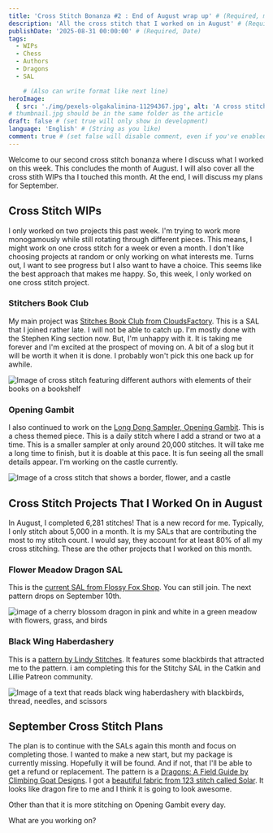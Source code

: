 ```yaml
---
title: 'Cross Stitch Bonanza #2 : End of August wrap up' # (Required, max 60)
description: 'All the cross stitch that I worked on in August' # (Required, 10 to 160)
publishDate: '2025-08-31 00:00:00' # (Required, Date)
tags:
  - WIPs
  - Chess
  - Authors
  - Dragons
  - SAL

    # (Also can write format like next line)
heroImage:
  { src: './img/pexels-olgakalinina-11294367.jpg', alt: 'A cross stitch of a blooming flower' }
# thumbnail.jpg should be in the same folder as the article
draft: false # (set true will only show in development)
language: 'English' # (String as you like)
comment: true # (set false will disable comment, even if you've enabled it in site-config)
---
```


Welcome to our second cross stitch bonanza where I discuss what I worked on this week. This concludes the month of August. I will also cover all the cross stith WIPs tha
I touched this month. At the end, I will discuss my plans for September.

## Cross Stitch WIPs

I only worked on two projects this past week. I'm trying to work more monogamously while still rotating through different pieces. This means, I might work on one
cross stitch for a week or even a month. I don't like choosing projects at random or only working on what interests me. Turns out, I want to see progress but I also want
to have a choice. This seems like the best approach that makes me happy. So, this week, I only worked on one cross stitch project.

### Stitchers Book Club

My main project was [Stitches Book Club from CloudsFactory](https://cloudsfactory.net/the-stitchers-book-club-cross-stitch-pattern.html). This is a SAL that I joined
rather late. I will not be able to catch up. I'm mostly done with the Stephen King section now. But, I'm unhappy with it. It is taking me forever and I'm excited
at the prospect of moving on. A bit of a slog but it will be worth it when it is done. I probably won't pick this one back up for awhile.

![Image of cross stitch featuring different authors with elements of their books on a bookshelf](./img/stitchers-book-club.jpg)

### Opening Gambit

I also continued to work on the [Long Dong Sampler, Opening Gambit](https://www.longdogsampler.com/product/opening-gambit/). This is a chess themed piece. This is a daily stitch where I add a strand or two at a time. This is
a smaller sampler at only around 20,000 stitches. It will take me a long time to finish, but it is doable at this pace. It is fun seeing all the small details appear.
I'm working on the castle currently.

![Image of a cross  stitch that shows a border, flower, and a castle](./img/opening-gambit.jpg)

## Cross Stitch Projects That I Worked On in August

In August, I completed 6,281 stitches! That is a new record for me. Typically, I only stitch about 5,000 in a month. It is my SALs that are contributing the most
to my stitch count. I would say, they account for at least 80% of all my cross stitching. These are the other projects that I worked on this month.

### Flower Meadow Dragon SAL

This is the [current SAL from Flossy Fox Shop](https://www.etsy.com/listing/4322334131/flower-dragon-meadow-stitch-along-6). You can still join. The next pattern drops on September 10th.

![image of a cherry blossom dragon in pink and white in a green meadow with flowers, grass, and birds](./img/floral-dragon-meadow-sal-part-one-complete.jpg)

### Black Wing Haberdashery

This is a [pattern by Lindy Stitches](https://www.lindystitches.com/products/black-wing-haberdashery-cross-stitch-pattern-by-lindy-stitches?srsltid=AfmBOoo2qbw6kbksZNJHwPZAhZqX_LzjaXSAsE8Ay-UW9WzRoHQferDO). It features some blackbirds that attracted me to the pattern. i am completing this for the Stitchy SAL in the Catkin and Lillie
Patreon community.

![Image of a text that reads black wing haberdashery with blackbirds, thread, needles, and scissors](./img/blackwing-081425.jpg)

## September Cross Stitch Plans

The plan is to continue with the SALs again this month and focus on completing those. I wanted to make a new start, but my package is currently missing. Hopefully it will
be found. And if not, that I'll be able to get a refund or replacement. The pattern is a [Dragons: A Field Guide by Climbing Goat Designs](https://www.etsy.com/listing/1513712264/dragons-a-field-guide-cross-stitch).
I got a [beautiful fabric from 123 stitch called Solar](https://123stitch.com/item/Picture-This-Plus-32-Ct-Solar-Belfast-Linen-18x26/PTP256). It looks like dragon fire to me and I think it is going to look awesome.

Other than that it is more stitching on Opening Gambit every day.

What are you working on?
